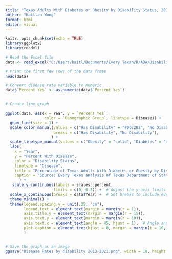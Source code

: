 ---
title: "Texas Adults With Diabetes or Obesity by Disability Status, 2013-2021"
author: "Kaitlan Wong"
format: html
editor: visual
---

```{r setup, include=FALSE}
knitr::opts_chunk$set(echo = TRUE)
library(ggplot2)
library(readxl)
```

```{r}
# Read the Excel file
data <- read_excel("C:/Users/kaitl/Documents/Every Texan/R/ADA/Disability Status by Disease/disability status diabetes + obesity combined 2011-2021 BRFSS.xlsx")

# Print the first few rows of the data frame
head(data)
```

```{r}
# Convert disease rate variable to numeric
data$`Percent Yes` <- as.numeric(data$`Percent Yes`)


# Create line graph

ggplot(data, aes(x = Year, y = `Percent Yes`,
                 color = `Demographic Group`, linetype = Disease)) +
  geom_line(size = 1) +
  scale_color_manual(values = c("Has Disability" = "#0072B2", "No Disability" = "#D55E00"),
                     breaks = c("Has Disability", "No Disability"),
                    ) +
  scale_linetype_manual(values = c("Obesity" = "solid", "Diabetes" = "dotted")) +
  labs(
    x = "Year", 
    y = "Percent With Disease", 
    color = "Disability Status", 
    linetype = "Disease",
    title = "Percentage of Texas Adults With Diabetes or Obesity by Disability Status, \n2013-2021",
    caption = "Source: Every Texan analysis of Texas Department of State Health Services BRFSS data."
      ) +
   scale_y_continuous(labels = scales::percent,
                     limits = c(0, 0.5)) +  # Adjust the y-axis limits as needed
  scale_x_continuous(breaks = data$Year) +  # Set breaks to include every year
  theme_minimal() +
  theme(legend.spacing.y = unit(.25, "cm"),
        legend.text = element_text(margin = margin(r = 1)),
        axis.title.y = element_text(margin = margin(r = 15)),
        axis.text.y = element_text(margin = margin(r = 10)),
        axis.text.x = element_text(angle = 45, hjust = 1),  # Angle and alignment of x-axis labels
        plot.caption = element_text(hjust = 0, margin = margin(t = 10, l = 0))  # Left-align the caption with top and left margins)
        )


# Save the graph as an image
ggsave("Disease Rates by disability 2013-2021.png", width = 10, height = 6, units = "in")

```
